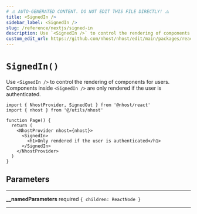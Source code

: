 ```yaml
---
# ⚠️ AUTO-GENERATED CONTENT. DO NOT EDIT THIS FILE DIRECTLY! ⚠️
title: <SignedIn />
sidebar_label: <SignedIn />
slug: /reference/nextjs/signed-in
description: Use `<SignedIn />` to control the rendering of components for users. Components inside `<SignedIn />` are only rendered if the user is authenticated.
custom_edit_url: https://github.com/nhost/nhost/edit/main/packages/react/src/components/SignedIn.tsx#L28
---
```


# `SignedIn()`

Use `<SignedIn />` to control the rendering of components for users. Components inside `<SignedIn />` are only rendered if the user is authenticated.

```tsx
import { NhostProvider, SignedOut } from '@nhost/react'
import { nhost } from '@/utils/nhost'

function Page() {
  return (
    <NhostProvider nhost={nhost}>
      <SignedIn>
        <h1>Only rendered if the user is authenticated</h1>
      </SignedIn>
    </NhostProvider>
  )
}
```

## Parameters

---

**<span className="parameter-name">\_\_namedParameters</span>** <span className="optional-status">required</span> `{ children: ReactNode }`

---
